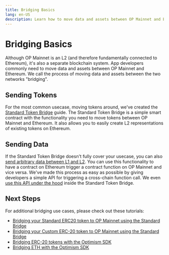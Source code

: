 ```yaml
---
title: Bridging Basics
lang: en-US
description: Learn how to move data and assets between OP Mainnet and Ethereum, known as "bridging".
---
```


# Bridging Basics

Although OP Mainnet is an L2 (and therefore fundamentally connected to Ethereum), it's also a separate blockchain system.
App developers commonly need to move data and assets between OP Mainnet and Ethereum.
We call the process of moving data and assets between the two networks "bridging".

## Sending Tokens

For the most common usecase, moving tokens around, we've created the [Standard Token Bridge](standard-bridge) guide.
The Standard Token Bridge is a simple smart contract with the functionality you need to move tokens between OP Mainnet and Ethereum.
It also allows you to easily create L2 representations of existing tokens on Ethereum.

## Sending Data

If the Standard Token Bridge doesn't fully cover your usecase, you can also [send arbitrary data between L1 and L2](messaging).
You can use this functionality to have a contract on Ethereum trigger a contract function on OP Mainnet and vice versa.
We've made this process as easy as possible by giving developers a simple API for triggering a cross-chain function call.
We even [use this API under the hood](https://github.com/ethereum-optimism/optimism/blob/a21cec6d3d00c9d7ed100c0257d4b966b034620f/packages/contracts/contracts/L1/messaging/L1StandardBridge.sol#L202) inside the Standard Token Bridge.

## Next Steps

For additional bridging use cases, please check out these tutorials:
- [Bridging your Standard ERC20 token to OP Mainnet using the Standard Bridge](standard-bridge-standard-token)
- [Bridging your Custom ERC-20 token to OP Mainnet using the Standard Bridge](standard-bridge-custom-token)
- [Bridging ERC-20 tokens with the Optimism SDK](cross-dom-bridge-erc20)
- [Bridging ETH with the Optimism SDK](cross-dom-bridge-eth)